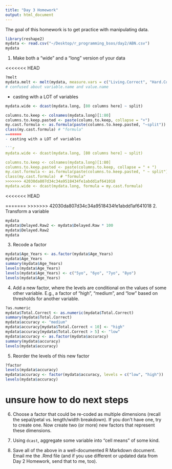 ```yaml
---
title: "Day 3 Homework"
output: html_document
---
```


The goal of this homework is to get practice with manipulating data.

```r
library(reshape2)
mydata <- read.csv("~/Desktop/r_programming_bsos/day2/ABN.csv")
mydata
```


1. Make both a "wide" and a "long" version of your data

<<<<<<< HEAD
```r

?melt
mydata.melt <- melt(mydata, measure.vars = c("Living.Correct", "Hard.Correct", "Fit.Correct", variable.name = "Correctness", value.name = "selection"))
# confused about variable.name and value.name
```

  - casting with a LOT of variables
```r
mydata.wide <- dcast(mydata.long, [80 columns here] ~ split)

columns.to.keep <- colnames(mydata.long)[1:80]
columns.to.keep.pasted <- paste(colums.to.keep, collapse = "+")
my.cast.formula <- as.formula(paste(columns.to.keep.pasted, "~split"))
class(my.cast.formula) # "formula"
=======
- casting with a LOT of variables

```r

mydata.wide <- dcast(mydata.long, [80 columns here] ~ split)

columns.to.keep <- colnames(mydata.long)[1:80]
columns.to.keep.pasted <- paste(columns.to.keep, collapse = " + ")
my.cast.formula <- as.formula(paste(columns.to.keep.pasted, " ~ split"))
class(my.cast.formula)  # "formula"
>>>>>>> 42030da807d34c34a9518434fe1abdd1af641018
mydata.wide <- dcast(mydata.long, formula = my.cast.formula)


```

<<<<<<< HEAD

=======
>>>>>>> 42030da807d34c34a9518434fe1abdd1af641018
2. Transform a variable

```r
mydata
mydata$Delayed.Raw2 <- mydata$Delayed.Raw * 100
mydata$Delayed.Raw2
mydata
```


3. Recode a factor

```r
mydata$Age_Years <- as.factor(mydata$Age_Years)
mydata$Age_Years
summary(mydata$Age_Years)
levels(mydata$Age_Years)
levels(mydata$Age_Years) <- c("5yo", "6yo", "7yo", "8yo")
levels(mydata$Age_Years)


```

4. Add a new factor, where the levels are conditional on the values of some other variable. E.g., a factor of "high", "medium", and "low" based on thresholds for another variable.

```r
?as.numeric
mydata$Total.Correct <- as.numeric(mydata$Total.Correct)
summary(mydata$Total.Correct)
mydata$accuracy <- "medium"
mydata$accuracy[mydata$Total.Correct < 10] <- "high"
mydata$accuracy[mydata$Total.Correct > 5] <- "low"
mydata$accuracy <- as.factor(mydata$accuracy)
summary(mydata$accuracy)
levels(mydata$accuracy)

```


5. Reorder the levels of this new factor

```r
?factor
levels(mydata$accuracy)
mydata$accuracy <- factor(mydata$accuracy, levels = c("low", "high"))
levels(mydata$accuracy)

```

# unsure how to do next steps

6. Choose a factor that could be re-coded as multiple dimensions (recall the sepal/petal vs. length/width breakdown). If you don't have one, try to create one.  Now create two (or more) new factors that represent these dimensions.

7. Using `dcast`, aggregate some variable into "cell means" of some kind.

8.  Save all of the above in a well-documented R Markdown document.  Email me the .Rmd file (and if you use different or updated data from Day 2 Homework, send that to me, too).
